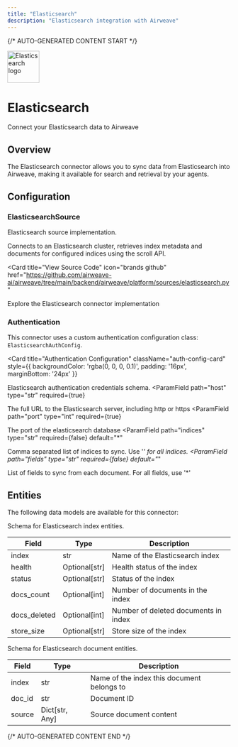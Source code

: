```yaml
---
title: "Elasticsearch"
description: "Elasticsearch integration with Airweave"
---
```


{/* AUTO-GENERATED CONTENT START */}



<div className="connector-header">
  <img src="icon.svg" alt="Elasticsearch logo" width="72" height="72" className="connector-icon" />
  <div className="connector-info">
    <h1>Elasticsearch</h1>
    <p>Connect your Elasticsearch data to Airweave</p>
  </div>
</div>

## Overview

The Elasticsearch connector allows you to sync data from Elasticsearch into Airweave, making it available for search and retrieval by your agents.

## Configuration


### ElasticsearchSource

Elasticsearch source implementation.

Connects to an Elasticsearch cluster, retrieves index metadata and documents
for configured indices using the scroll API.


<Card
  title="View Source Code"
  icon="brands github"
  href="https://github.com/airweave-ai/airweave/tree/main/backend/airweave/platform/sources/elasticsearch.py"
>
  Explore the Elasticsearch connector implementation
</Card>

### Authentication

This connector uses a custom authentication configuration class: `ElasticsearchAuthConfig`.

<Card
  title="Authentication Configuration"
  className="auth-config-card"
  style={{ backgroundColor: 'rgba(0, 0, 0, 0.1)', padding: '16px', marginBottom: '24px' }}
>

Elasticsearch authentication credentials schema.
<ParamField
  path="host"
  type="str"
  required={true}
>
  The full URL to the Elasticsearch server, including http or https
</ParamField>
<ParamField
  path="port"
  type="int"
  required={true}
>
  The port of the elasticsearch database
</ParamField>
<ParamField
  path="indices"
  type="str"
  required={false}
  default="*"
>
  Comma separated list of indices to sync. Use '*' for all indices.
</ParamField>
<ParamField
  path="fields"
  type="str"
  required={false}
  default="*"
>
  List of fields to sync from each document. For all fields, use '*'
</ParamField>
</Card>


## Entities

The following data models are available for this connector:

<Accordion title="ElasticsearchIndexEntity">

Schema for Elasticsearch index entities.

| Field | Type | Description |
|-------|------|-------------|
| index | str | Name of the Elasticsearch index |
| health | Optional[str] | Health status of the index |
| status | Optional[str] | Status of the index |
| docs_count | Optional[int] | Number of documents in the index |
| docs_deleted | Optional[int] | Number of deleted documents in index |
| store_size | Optional[str] | Store size of the index |

</Accordion>
<Accordion title="ElasticsearchDocumentEntity">

Schema for Elasticsearch document entities.

| Field | Type | Description |
|-------|------|-------------|
| index | str | Name of the index this document belongs to |
| doc_id | str | Document ID |
| source | Dict[str, Any] | Source document content |

</Accordion>




{/* AUTO-GENERATED CONTENT END */}

